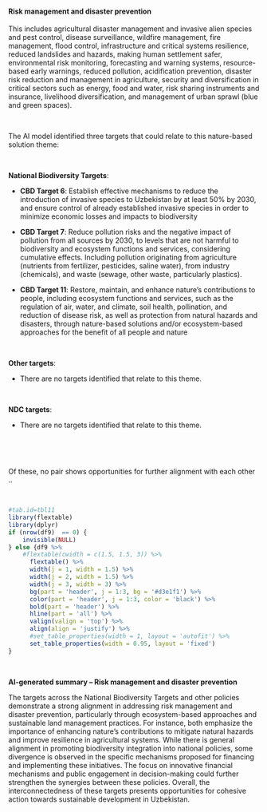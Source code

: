#### Risk management and disaster prevention

::: {custom-style='Citation'}
This includes agricultural disaster management and invasive alien species and pest control, disease surveillance, wildfire management, fire management, flood control, infrastructure and critical systems resilience, reduced landslides and hazards, making human settlement safer, environmental risk monitoring, forecasting and warning systems, resource-based early warnings, reduced pollution, acidification prevention, disaster risk reduction and management in agriculture, security and diversification in critical sectors such as energy, food and water, risk sharing instruments and insurance, livelihood diversification, and management of urban sprawl (blue and green spaces).
:::

<br>

::: {custom-style='Text'}
The AI model identified three targets that could relate to this nature-based solution theme:
:::

<br>


**National Biodiversity Targets**:

-   **CBD Target 6**: Establish effective mechanisms to reduce the introduction of invasive species to Uzbekistan by at least 50% by 2030, and ensure control of already established invasive species in order to minimize economic losses and impacts to biodiversity

-   **CBD Target 7**: Reduce pollution risks and the negative impact of pollution from all sources by 2030, to levels that are not harmful to biodiversity and ecosystem functions and services, considering cumulative effects. Including pollution originating from agriculture (nutrients from fertilizer, pesticides, saline water), from industry (chemicals), and waste (sewage, other waste, particularly plastics).

-   **CBD Target 11**: Restore, maintain, and enhance nature’s contributions to people, including ecosystem functions and services, such as the regulation of air, water, and climate, soil health, pollination, and reduction of disease risk, as well as protection from natural hazards and disasters, through nature-based solutions and/or ecosystem-based approaches for the benefit of all people and nature



​



**Other targets**:

-   There are no targets identified that relate to this theme.



​

**NDC targets**:

-   There are no targets identified that relate to this theme.



​




<br>

::: {custom-style='Text'}
Of these, no pair shows opportunities for further alignment with each other ..
:::

<br>

```r
#tab.id=tbl11
library(flextable)
library(dplyr)
if (nrow(df9)  == 0) {
    invisible(NULL)
} else {df9 %>% 
    #flextable(cwidth = c(1.5, 1.5, 3)) %>% 
      flextable() %>% 
      width(j = 1, width = 1.5) %>% 
      width(j = 2, width = 1.5) %>% 
      width(j = 3, width = 3) %>% 
      bg(part = 'header', j = 1:3, bg = '#d3e1f1') %>% 
      color(part = 'header', j = 1:3, color = 'black') %>% 
      bold(part = 'header') %>% 
      hline(part = 'all') %>% 
      valign(valign = 'top') %>% 
      align(align = 'justify') %>%  
      #set_table_properties(width = 1, layout = 'autofit') %>% 
      set_table_properties(width = 0.95, layout = 'fixed')
}
```

<br>

::: {custom-style='summ'}
**AI-generated summary – Risk management and disaster prevention**

The targets across the National Biodiversity Targets and other policies demonstrate a strong alignment in addressing risk management and disaster prevention, particularly through ecosystem-based approaches and sustainable land management practices. For instance, both emphasize the importance of enhancing nature's contributions to mitigate natural hazards and improve resilience in agricultural systems. While there is general alignment in promoting biodiversity integration into national policies, some divergence is observed in the specific mechanisms proposed for financing and implementing these initiatives. The focus on innovative financial mechanisms and public engagement in decision-making could further strengthen the synergies between these policies. Overall, the interconnectedness of these targets presents opportunities for cohesive action towards sustainable development in Uzbekistan.
:::

<br>

